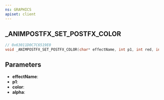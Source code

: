 ```yaml
---
ns: GRAPHICS
apiset: client
---
```

## _ANIMPOSTFX_SET_POSTFX_COLOR

```c
// 0x63011D0C7C6519E0
void _ANIMPOSTFX_SET_POSTFX_COLOR(char* effectName, int p1, int red, int green, int blue, int alpha);
```


## Parameters
* **effectName**:
* **p1**:
* **color**:
* **alpha**: